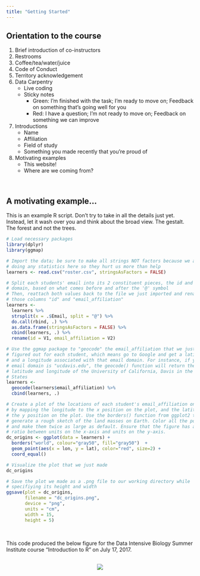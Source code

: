 ```yaml
---
title: "Getting Started"
---
```


## Orientation to the course

1. Brief introduction of co-instructors
1. Restrooms
1. Coffee/tea/water/juice
1. Code of Conduct
1. Territory acknowledgement
1. Data Carpentry
    + Live coding
    + Sticky notes
        + Green: I'm finished with the task; I'm ready to move on; Feedback on something that's going well for you
        + Red: I have a question; I'm not ready to move on; Feedback on something we can improve
1. Introductions
    + Name
    + Affiliation
    + Field of study
    + Something you made recently that you're proud of
1. Motivating examples
    + This website!
    + Where are we coming from?

<br> 

## A motivating example...

This is an example R script. Don't try to take in all the details just yet.
Instead, let it wash over you and think about the broad view. The gestalt. The
forest and not the trees.

```r
# Load necessary packages
library(dplyr)
library(ggmap)

# Import the data; be sure to make all strings NOT factors because we aren't
# doing any statistics here so they hurt us more than help
learners <- read.csv("roster.csv", stringsAsFactors = FALSE)

# Split each students' email into its 2 constituent pieces, the id and the
# domain, based on what comes before and after the '@' symbol
# Then, reattach both values back to the file we just imported and renames
# those columns "id" and "email_affiliation"
learners <- 
  learners %>%
  strsplit(x = .$Email, split = "@") %>%
  do.call(rbind, .) %>%
  as.data.frame(stringsAsFactors = FALSE) %>%
  cbind(learners, .) %>%
  rename(id = V1, email_affiliation = V2)

# Use the ggmap package to "geocode" the email_affiliation that we just 
# figured out for each student, which means go to Google and get a latitude
# and a longitude associated with that email domain. For instance, if your
# email domain is "ucdavis.edu", the geocode() function will return the
# latitude and longitude of the University of California, Davis in the United
# States
learners <- 
  geocode(learners$email_affiliation) %>%
  cbind(learners, .)

# Create a plot of the locations of each student's email_affiliation on a globe 
# by mapping the longitude to the x position on the plot, and the latitude to
# the y position on the plot. Use the borders() function from ggplot2 to 
# generate a rough sketch of the land masses on Earth. Color all the points red
# and make them twice as large as default. Ensure that the figure has a 1:1
# ratio between units on the x-axis and units on the y-axis.
dc_origins <- ggplot(data = learners) + 
  borders("world", colour="gray50", fill="gray50")  +
  geom_point(aes(x = lon, y = lat), color="red", size=2) +
  coord_equal()

# Visualize the plot that we just made
dc_origins

# Save the plot we made as a .png file to our working directory while
# specifiying its height and width
ggsave(plot = dc_origins,
       filename = "dc_origins.png", 
       device = "png", 
       units = "cm",
       width = 15,
       height = 5)
```

<br> 

This code produced the below figure for the Data Intensive Biology Summer 
Institute course "Introduction to R" on July 17, 2017.

<div style="text-align: center; margin-top: 30px; margin-bottom: 30px;">
![](./img/dc_origins.png)
</div>
